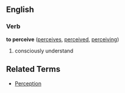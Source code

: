 ==English==

===Verb===
'''to perceive'''  ([[perceives]], [[perceived]], [[perceiving]])
# consciously understand

==Related Terms==
*[[Perception]]